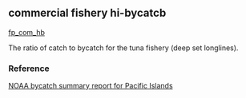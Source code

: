 ## commercial fishery hi-bycatcb

[fp_com_hb](https://github.com/OHI-Science/mhi/blob/master/region2017/layers/)

The ratio of catch to bycatch for the tuna fishery (deep set longlines).

### Reference

[NOAA bycatch summary report for Pacific Islands](http://www.st.nmfs.noaa.gov/observer-home/first-edition-update-1)